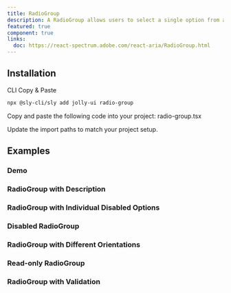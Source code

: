 ```yaml
---
title: RadioGroup
description: A RadioGroup allows users to select a single option from a list of mutually exclusive options.
featured: true
component: true
links:
  doc: https://react-spectrum.adobe.com/react-aria/RadioGroup.html
---
```


<ComponentPreview name="radio-group-demo" />

## Installation

<Tabs defaultValue="cli">

<TabsList>
  <TabsTrigger value="cli">CLI</TabsTrigger>
  <TabsTrigger value="manual">Copy & Paste</TabsTrigger>
</TabsList>

<TabsContent value="cli">

```bash
npx @sly-cli/sly add jolly-ui radio-group
```

</TabsContent>

<TabsContent value="manual">

<Steps>

<Step>
  Copy and paste the following code into your project: radio-group.tsx
</Step>

<ComponentSource name="radio-group" />

<Step>Update the import paths to match your project setup.</Step>

</Steps>

</TabsContent>

</Tabs>

## Examples

### Demo

<ComponentPreview name="radio-group-demo" />

### RadioGroup with Description

<ComponentPreview name="radio-group-description" />

### RadioGroup with Individual Disabled Options

<ComponentPreview name="radio-group-disabled-individual" />

### Disabled RadioGroup

<ComponentPreview name="radio-group-disabled" />

### RadioGroup with Different Orientations

<ComponentPreview name="radio-group-orientation" />

### Read-only RadioGroup

<ComponentPreview name="radio-group-readonly" />

### RadioGroup with Validation

<ComponentPreview name="radio-group-validation" />
